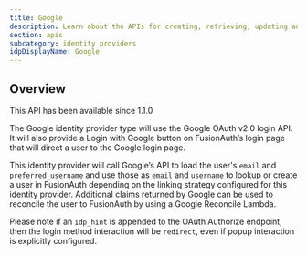 ```yaml
---
title: Google
description: Learn about the APIs for creating, retrieving, updating and disabling a Google identity provider.
section: apis
subcategory: identity providers
idpDisplayName: Google
---
```


## Overview

<Aside type="version">
This API has been available since 1.1.0
</Aside>

The Google identity provider type will use the Google OAuth v2.0 login API. It will also provide a <InlineUIElement>Login with Google</InlineUIElement> button on FusionAuth’s login page that will direct a user to the Google login page.

This identity provider will call Google’s API to load the user's `email` and `preferred_username` and use those as `email` and `username` to lookup or create a user in FusionAuth depending on the linking strategy configured for this identity provider. Additional claims returned by Google can be used to reconcile the user to FusionAuth by using a Google Reconcile Lambda.

<TokenStorageNote idp_long_lived_token_type="id_token" manual_idp_display_name={frontmatter.idpDisplayName} idp_linking_strategy="LinkByEmail" token_name="id_token" return_text="Google API" />

Please note if an `idp_hint` is appended to the OAuth Authorize endpoint, then the login method interaction will be `redirect`, even if popup interaction is explicitly configured.

<OauthIdpOperations idp_id="82339786-3dff-42a6-aac6-1f1ceecb6c46" manual_idp_display_name={frontmatter.idpDisplayName} idp_login_method idp_lowercase="google" idp_since="10100" idp_token_or_code="token or code" idp_type="Google" />
